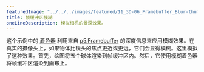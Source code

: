 ---
featuredImage: "../../../images/featured/11_3D-06_Framebuffer_Blur-thumbnail.png"
title: 帧缓冲区模糊
oneLineDescription: 模拟相机的景深效果。
---

这个示例中的 
<a href="https://www.khronos.org/opengl/wiki/Shader" target="_blank">着色器</a> 利用来自 
<a href="https://p5js.org/reference/p5.Framebuffer" target="_blank">p5.Framebuffer</a> 
的深度信息来应用模糊效果。在真实的摄像头上，如果物体比镜头的焦点更近或更远，它们会显得模糊。这里模拟了这种效果。首先，绘图将五个球体渲染到帧缓冲区内。然后，它使用模糊着色器将帧缓冲区渲染到画布上。